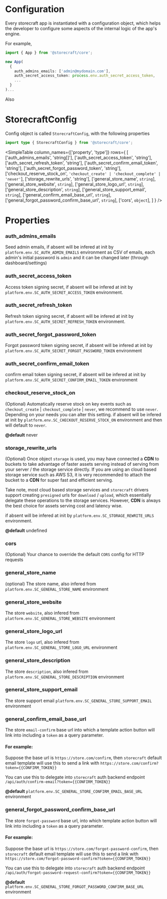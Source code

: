 # **Configuration**

Every storecraft app is instantiated with a configuration object, which helps the
developer to configure some aspects of the internal logic of the app's engine.

For example,

```ts
import { App } from '@storecraft/core';

new App(
  {
    auth_admins_emails: ['admin@mydomain.com'],
    auth_secret_access_token: process.env.auth_secret_access_token,
    ...
  }
)...

```

Also

# StorecraftConfig

Config object is called `StorecraftConfig`, with the following properties

```ts
import type { StorecraftConfig } from '@storecraft/core';
```

<SimpleTable column_names={['property', 'type']}
  rows={
    [
      ['auth_admins_emails', 'string[]'],
      ['auth_secret_access_token', 'string'],
      ['auth_secret_refresh_token', 'string'],
      ['auth_secret_confirm_email_token', 'string'],
      ['auth_secret_forgot_password_token', 'string'],
      ['checkout_reserve_stock_on', `'checkout_create' | 'checkout_complete' | 'never'`],
      ['storage_rewrite_urls', 'string'],
      ['general_store_name', `string`],
      ['general_store_website', `string`],
      ['general_store_logo_url', `string`],
      ['general_store_description', `string`],
      ['general_store_support_email', `string`],
      ['general_confirm_email_base_url', `string`],
      ['general_forgot_password_confirm_base_url', `string`],
      ['cors', `object`],
    ]
  }
  />


# Properties


### auth_admins_emails

Seed admin emails, if absent will be infered at init by `platform.env.SC_AUTH_ADMIN_EMAILS` environment as CSV of emails,
each admin's initial password is `admin` and it can be changed later (through dashboard/settings)


### auth_secret_access_token

Access token signing secret, if absent will be infered at init by `platform.env.SC_AUTH_SECRET_ACCESS_TOKEN` environment.

### auth_secret_refresh_token

Refresh token signing secret, if absent will be infered at init by `platform.env.SC_AUTH_SECRET_REFRESH_TOKEN` environment.

### auth_secret_forgot_password_token
  
Forgot password token signing secret, if absent will be infered at init by `platform.env.SC_AUTH_SECRET_FORGOT_PASSWORD_TOKEN` environment  

### auth_secret_confirm_email_token

confirm email token signing secret, if absent will be infered at init by `platform.env.SC_AUTH_SECRET_CONFIRM_EMAIL_TOKEN` environment  

### checkout_reserve_stock_on

(Optional) Automatically reserve stock on key events such as `checkout_create` | `checkout_complete` | `never`, we recommend to use `never`.
Depending on your needs you can alter this setting.
if absent will be infered at init by `platform.env.SC_CHECKOUT_RESERVE_STOCK_ON` 
environment and then will default to `never`.

**@default** never


### storage_rewrite_urls

(Optional) Once object `storage` is used, you may have connected a 
**CDN** to buckets to take advantage of faster assets serving instead of serving 
from your server / the storage service directly. If you are using an cloud based 
storage service such as AWS S3, it is very recommended to attach the bucket to 
a **CDN** for super fast and efficient serving.

Take note, most cloud based storage services and `storecraft` drivers support creating 
`presigned` urls for `download` / `upload`, which essentially delegate these operations
to the storage services. However, **CDN** is always the best choice for assets serving
cost and latency wise.

if absent will be infered at init by `platform.env.SC_STORAGE_REWRITE_URLS` environment.

**@default** undefined

### cors
(Optional) Your chance to override the default `CORS` config for HTTP requests

### general_store_name
(optional) The store name, also infered from `platform.env.SC_GENERAL_STORE_NAME` environment

### general_store_website
The store `website`, also infered from `platform.env.SC_GENERAL_STORE_WEBSITE` environment

### general_store_logo_url
The store `logo` url, also infered from `platform.env.SC_GENERAL_STORE_LOGO_URL` environment

### general_store_description
The store `description`, also infered from `platform.env.SC_GENERAL_STORE_DESCRIPTION` environment

### general_store_support_email
The store support email `platform.env.SC_GENERAL_STORE_SUPPORT_EMAIL` environment

### general_confirm_email_base_url
The store `email-confirm` base url into which a template
action button will link into including a `token` as a query parameter.

#### For example:
Suppose the base url is `https://store.com/confirm`,
then `storecraft` default email template will use this to send
a link with `https://store.com/confirm?token={{CONFIRM_TOKEN}}`

You can use this to delegate into `storecraft` auth backend endpoint
`/api/auth/confirm-email?token={{CONFIRM_TOKEN}}`

**@default** `platform.env.SC_GENERAL_STORE_CONFIRM_EMAIL_BASE_URL` environment


### general_forgot_password_confirm_base_url

The store `forgot-password` base url, into which template action
button will link into including a `token` as a query parameter.

#### For example:
Suppose the base url is `https://store.com/forgot-password-confirm`,
then `storecraft` default email template will use this to send
a link with `https://store.com/forgot-password-confirm?token={{CONFIRM_TOKEN}}`

You can use this to delegate into `storecraft` auth backend endpoint
`/api/auth/forgot-password-request-confirm?token={{CONFIRM_TOKEN}}`

**@default** `platform.env.SC_GENERAL_STORE_FORGOT_PASSWORD_CONFIRM_BASE_URL` environment

